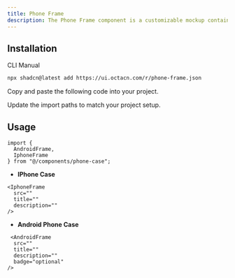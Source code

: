 ```yaml
---
title: Phone Frame
description: The Phone Frame component is a customizable mockup container for displaying mobile UI designs, apps, or media inside an iPhone or Android frame.
---
```


<ComponentPreview
  name="phone-frame-demo"
  className="[&_.preview>[data-orientation=vertical]]:sm:max-w-[80%] **:[.preview]:min-h-[700px] **:[pre]:h-[630px]"
/>

## Installation

<CodeTabs>

<TabsList>
  <TabsTrigger value="cli">CLI</TabsTrigger>
  <TabsTrigger value="manual">Manual</TabsTrigger>
</TabsList>

<TabsContent value="cli">

```bash
npx shadcn@latest add https://ui.octacn.com/r/phone-frame.json
```

</TabsContent>

<TabsContent value="manual">

<Steps>

<Step>Copy and paste the following code into your project.</Step>

<ComponentSource name="phone-frame" title="components/phone-frame.tsx" />

<Step>Update the import paths to match your project setup.</Step>

</Steps>

</TabsContent>

</CodeTabs>

## Usage

```tsx showLineNumbers
import { 
  AndroidFrame, 
  IphoneFrame
} from "@/components/phone-case";
```

- **IPhone Case**
```tsx showLineNumbers
<IphoneFrame
  src=""
  title=""
  description=""
/>
```

- **Android Phone Case**
```tsx showLineNumbers
 <AndroidFrame
  src=""
  title=""
  description=""
  badge="optional"
/>
```